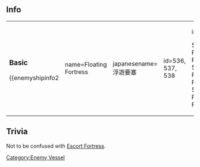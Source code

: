 ==Info==
{|
|
===Basic===
{{enemyshipinfo2
| name=Floating Fortress
| japanesename=浮遊要塞
| id=536, 537, 538
| image=<gallery type="slideshow" widths="280px" position="center" hideaddbutton="true">
536 Floating Fortress.png
537 Floating Fortress.png
538 Floating Fortress.png
</gallery>
| color=red
| type=Floating Fortress
| class=Abyssal
| hp=88
| firepower=50
| armor=40
| torpedo=40
| evasion=5
| AA=20
| aircraft=90
| speed=Fast
| LOS=10
| ASW=0
| range=Medium
| luck=1
| slot=3
| time=''unbuildable''
| slot1=[[List_of_equipment_used_by_the_enemy|8inch Triple Cannon]]
| slot2=[[List_of_equipment_used_by_the_enemy|Abyssal Fighter Mk.II]]
| slot3=[[List_of_equipment_used_by_the_enemy|Abyssal Torpedo Bomber Mk.II]]
| slot4=-Locked-
| space1=0
| space2=45
| space3=45
| space4=-}}
|}

==Trivia==
Not to be confused with [[Escort Fortress]].
{{Enemyshiplist}}
[[Category:Enemy Vessel]]
